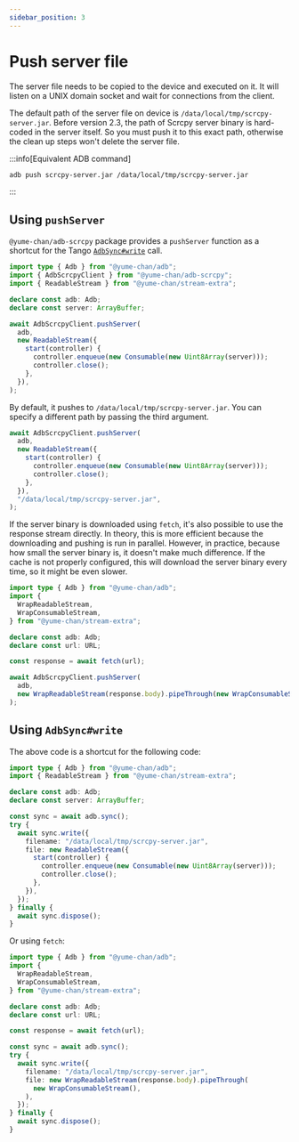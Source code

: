 ```yaml
---
sidebar_position: 3
---
```


# Push server file

The server file needs to be copied to the device and executed on it. It will listen on a UNIX domain socket and wait for connections from the client.

The default path of the server file on device is `/data/local/tmp/scrcpy-server.jar`. Before version 2.3, the path of Scrcpy server binary is hard-coded in the server itself. So you must push it to this exact path, otherwise the clean up steps won't delete the server file.

:::info[Equivalent ADB command]

```bash
adb push scrcpy-server.jar /data/local/tmp/scrcpy-server.jar
```

:::

## Using `pushServer`

`@yume-chan/adb-scrcpy` package provides a `pushServer` function as a shortcut for the Tango [`AdbSync#write`](../api/sync/write.md) call.

```ts transpile
import type { Adb } from "@yume-chan/adb";
import { AdbScrcpyClient } from "@yume-chan/adb-scrcpy";
import { ReadableStream } from "@yume-chan/stream-extra";

declare const adb: Adb;
declare const server: ArrayBuffer;

await AdbScrcpyClient.pushServer(
  adb,
  new ReadableStream({
    start(controller) {
      controller.enqueue(new Consumable(new Uint8Array(server)));
      controller.close();
    },
  }),
);
```

By default, it pushes to `/data/local/tmp/scrcpy-server.jar`. You can specify a different path by passing the third argument.

```ts transpile
await AdbScrcpyClient.pushServer(
  adb,
  new ReadableStream({
    start(controller) {
      controller.enqueue(new Consumable(new Uint8Array(server)));
      controller.close();
    },
  }),
  "/data/local/tmp/scrcpy-server.jar",
);
```

If the server binary is downloaded using `fetch`, it's also possible to use the response stream directly. In theory, this is more efficient because the downloading and pushing is run in parallel. However, in practice, because how small the server binary is, it doesn't make much difference. If the cache is not properly configured, this will download the server binary every time, so it might be even slower.

```ts transpile
import type { Adb } from "@yume-chan/adb";
import {
  WrapReadableStream,
  WrapConsumableStream,
} from "@yume-chan/stream-extra";

declare const adb: Adb;
declare const url: URL;

const response = await fetch(url);

await AdbScrcpyClient.pushServer(
  adb,
  new WrapReadableStream(response.body).pipeThrough(new WrapConsumableStream()),
);
```

## Using `AdbSync#write`

The above code is a shortcut for the following code:

```ts transpile
import type { Adb } from "@yume-chan/adb";
import { ReadableStream } from "@yume-chan/stream-extra";

declare const adb: Adb;
declare const server: ArrayBuffer;

const sync = await adb.sync();
try {
  await sync.write({
    filename: "/data/local/tmp/scrcpy-server.jar",
    file: new ReadableStream({
      start(controller) {
        controller.enqueue(new Consumable(new Uint8Array(server)));
        controller.close();
      },
    }),
  });
} finally {
  await sync.dispose();
}
```

Or using `fetch`:

```ts transpile
import type { Adb } from "@yume-chan/adb";
import {
  WrapReadableStream,
  WrapConsumableStream,
} from "@yume-chan/stream-extra";

declare const adb: Adb;
declare const url: URL;

const response = await fetch(url);

const sync = await adb.sync();
try {
  await sync.write({
    filename: "/data/local/tmp/scrcpy-server.jar",
    file: new WrapReadableStream(response.body).pipeThrough(
      new WrapConsumableStream(),
    ),
  });
} finally {
  await sync.dispose();
}
```
